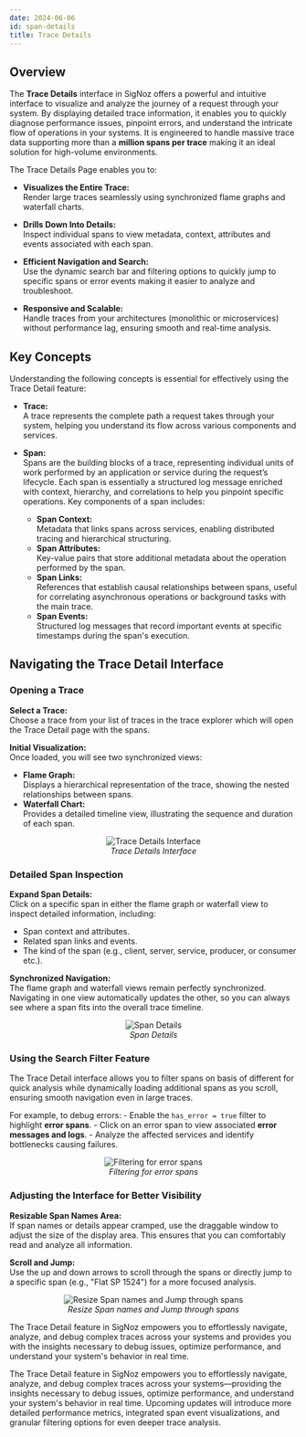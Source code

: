 ```yaml
---
date: 2024-06-06
id: span-details
title: Trace Details
---
```


## Overview

The **Trace Details** interface in SigNoz offers a powerful and intuitive interface to visualize and analyze the journey of a request through your system. 
By displaying detailed trace information, it enables you to quickly diagnose performance issues, pinpoint errors, and understand the intricate flow of operations 
in your systems. It is engineered to handle massive trace data supporting more than a **million spans per trace** making it an ideal solution for high-volume environments.

The Trace Details Page enables you to:

- **Visualizes the Entire Trace:**  
  Render large traces seamlessly using synchronized flame graphs and waterfall charts.
  
- **Drills Down Into Details:**  
  Inspect individual spans to view metadata, context, attributes and events associated with each span.
  
- **Efficient Navigation and Search:**  
  Use the dynamic search bar and filtering options to quickly jump to specific spans or error events making it easier to analyze and troubleshoot.
  
- **Responsive and Scalable:**  
  Handle traces from your architectures (monolithic or microservices) without performance lag, ensuring smooth and real-time analysis.

## Key Concepts

Understanding the following concepts is essential for effectively using the Trace Detail feature:

- **Trace:**  
  A trace represents the complete path a request takes through your system, helping you understand its flow across various components and services.

- **Span:**  
    Spans are the building blocks of a trace, representing individual units of work performed by an application or service during the request’s lifecycle.
    Each span is essentially a structured log message enriched with context, hierarchy, and correlations to help you pinpoint specific operations.
    Key components of a span includes:
  - **Span Context:**  
    Metadata that links spans across services, enabling distributed tracing and hierarchical structuring.
  - **Span Attributes:**  
    Key-value pairs that store additional metadata about the operation performed by the span.
  - **Span Links:**  
    References that establish causal relationships between spans, useful for correlating asynchronous operations or background tasks with the main trace.
  - **Span Events:**  
    Structured log messages that record important events at specific timestamps during the span's execution.

## Navigating the Trace Detail Interface

### Opening a Trace

**Select a Trace:**  
Choose a trace from your list of traces in the trace explorer which will open the Trace Detail page with the spans.
  
**Initial Visualization:**  
Once loaded, you will see two synchronized views:
- **Flame Graph:**  
Displays a hierarchical representation of the trace, showing the nested relationships between spans.
- **Waterfall Chart:**  
Provides a detailed timeline view, illustrating the sequence and duration of each span.

<figure data-zoomable align='center'>
    <img className="box-shadowed-image" src="/img/docs/apm-and-distributed-tracing/tarce-details-overview.webp" alt="Trace Details Interface"/>
    <figcaption><i>Trace Details Interface</i></figcaption>
</figure>

### Detailed Span Inspection

**Expand Span Details:**  
Click on a specific span in either the flame graph or waterfall view to inspect detailed information, including:
- Span context and attributes.
- Related span links and events.
- The kind of the span (e.g., client, server, service, producer, or consumer etc.).

**Synchronized Navigation:**  
The flame graph and waterfall views remain perfectly synchronized. Navigating in one view automatically updates the other, so you can always see where a span fits 
into the overall trace timeline.

<figure data-zoomable align='center'>
    <img className="box-shadowed-image" src="/img/docs/apm-and-distributed-tracing/trace-details-span-details.webp" alt="Span Details"/>
    <figcaption><i>Span Details</i></figcaption>
</figure>

### Using the Search Filter Feature

The Trace Detail interface allows you to filter spans on basis of different for quick analysis while dynamically loading additional spans as you scroll, ensuring 
smooth navigation even in large traces.

For example, to debug errors:
    - Enable the `has_error = true` filter to highlight **error spans**.
    - Click on an error span to view associated **error messages and logs**.
    - Analyze the affected services and identify bottlenecks causing failures.


<figure data-zoomable align='center'>
    <img className="box-shadowed-image" src="/img/docs/apm-and-distributed-tracing/trace-details-filters.webp" alt="Filtering for error spans"/>
    <figcaption><i>Filtering for error spans</i></figcaption>
</figure>


### Adjusting the Interface for Better Visibility

**Resizable Span Names Area:**  
If span names or details appear cramped, use the draggable window to adjust the size of the display area. This ensures that you can comfortably read and analyze 
all information.
  
**Scroll and Jump:**  
Use the up and down arrows to scroll through the spans or directly jump to a specific span (e.g., "Flat SP 1524") for a more focused analysis.

<figure data-zoomable align='center'>
    <img className="box-shadowed-image" src="/img/docs/apm-and-distributed-tracing/trace-details-ui-adjustments.webp" alt="Resize Span names and Jump through spans"/>
    <figcaption><i>Resize Span names and Jump through spans</i></figcaption>
</figure>

The Trace Detail feature in SigNoz empowers you to effortlessly navigate, analyze, and debug complex traces across your systems and provides you with the insights 
necessary to debug issues, optimize performance, and understand your system's behavior in real time.

The Trace Detail feature in SigNoz empowers you to effortlessly navigate, analyze, and debug complex traces across your systems—providing the insights necessary to 
debug issues, optimize performance, and understand your system's behavior in real time. Upcoming updates will introduce more detailed performance metrics, 
integrated span event visualizations, and granular filtering options for even deeper trace analysis.